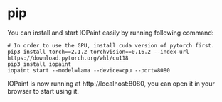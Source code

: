 
# pip

You can install and start IOPaint easily by running following command:


```shell
# In order to use the GPU, install cuda version of pytorch first.
pip3 install torch==2.1.2 torchvision==0.16.2 --index-url https://download.pytorch.org/whl/cu118
pip3 install iopaint
iopaint start --model=lama --device=cpu --port=8080
```

IOPaint is now running at http://localhost:8080, you can open it in your browser to start using it.